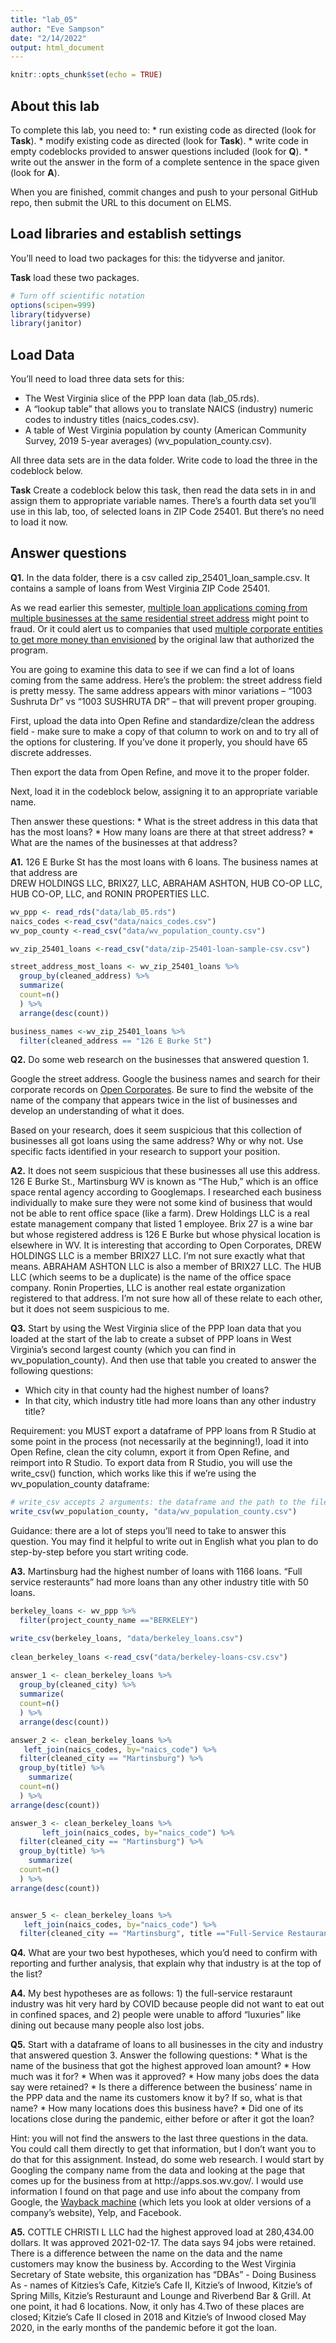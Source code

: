 ```yaml
---
title: "lab_05"
author: "Eve Sampson"
date: "2/14/2022"
output: html_document
---
```


```r
knitr::opts_chunk$set(echo = TRUE)
```

## About this lab

To complete this lab, you need to:
* run existing code as directed (look for **Task**).
* modify existing code as directed (look for **Task**).
* write code in empty codeblocks provided to answer questions included (look for **Q**).
* write out the answer in the form of a complete sentence in the space given (look for **A**).

When you are finished, commit changes and push to your personal GitHub repo, then submit the URL to this document on ELMS.

## Load libraries and establish settings

You'll need to load two packages for this: the tidyverse and janitor.

**Task** load these two packages.

```r
# Turn off scientific notation
options(scipen=999)
library(tidyverse)
library(janitor)
```

## Load Data

You'll need to load three data sets for this:

* The West Virginia slice of the PPP loan data (lab_05.rds).
* A "lookup table" that allows you to translate NAICS (industry) numeric codes to industry titles (naics_codes.csv).
* A table of West Virginia population by county (American Community Survey, 2019 5-year averages) (wv_population_county.csv).

All three data sets are in the data folder.  Write code to load the three in the codeblock below.

**Task** Create a codeblock below this task, then read the data sets in in and assign them to appropriate variable names. There's a fourth data set you'll use in this lab, too, of selected loans in ZIP Code 25401. But there's no need to load it now.

## Answer questions

**Q1.** In the data folder, there is a csv called zip_25401_loan_sample.csv.  It contains a sample of loans from West Virginia ZIP Code 25401.

As we read earlier this semester, [multiple loan applications coming from multiple businesses at the same residential street address](https://www.nytimes.com/2021/08/17/business/ppp-fraud-covid.html) might point to fraud. Or it could alert us to companies that used [multiple corporate entities to get more money than envisioned](https://www.propublica.org/article/different-names-same-address-how-big-businesses-got-government-loans-meant-for-small-businesses) by the original law that authorized the program.   

You are going to examine this data to see if we can find a lot of loans coming from the same address.  Here's the problem: the street address field is pretty messy.  The same address appears with minor variations --  "1003 Sushruta Dr" vs "1003 SUSHRUTA DR" -- that will prevent proper grouping.

First, upload the data into Open Refine and standardize/clean the address field - make sure to make a copy of that column to work on and to try all of the options for clustering. If you've done it properly, you should have 65 discrete addresses.

Then export the data from Open Refine, and move it to the proper folder.

Next, load it in the codeblock below, assigning it to an appropriate variable name.

Then answer these questions:
* What is the street address in this data that has the most loans?
* How many loans are there at that street address?
* What are the names of the businesses at that address?

**A1.** 126 E Burke St has the most loans with 6 loans. The business names at that address are 	
DREW HOLDINGS LLC, BRIX27, LLC, ABRAHAM ASHTON, HUB CO-OP LLC, HUB CO-OP, LLC, and RONIN PROPERTIES LLC.


```r
wv_ppp <- read_rds("data/lab_05.rds")
naics_codes <-read_csv("data/naics_codes.csv")
wv_pop_county <-read_csv("data/wv_population_county.csv")

wv_zip_25401_loans <-read_csv("data/zip-25401-loan-sample-csv.csv")

street_address_most_loans <- wv_zip_25401_loans %>%
  group_by(cleaned_address) %>%
  summarize(
  count=n()
  ) %>%
  arrange(desc(count))

business_names <-wv_zip_25401_loans %>%
  filter(cleaned_address == "126 E Burke St")

```

**Q2.** Do some web research on the businesses that answered question 1.  

Google the street address.  Google the business names and search for their corporate records on [Open Corporates](https://opencorporates.com/). Be sure to find the website of the name of the company that appears twice in the list of businesses and develop an understanding of what it does.

Based on your research, does it seem suspicious that this collection of businesses all got loans using the same address? Why or why not. Use specific facts identified in your research to support your position.

**A2.** It does not seem suspicious that these businesses all use this address. 126 E Burke St., Martinsburg WV is known as "The Hub," which is an office space rental agency according to Googlemaps. I researched each business individually to make sure they were not some kind of business that would not be able to rent office space (like a farm). Drew Holdings LLC is a real estate management company that listed 1 employee. Brix 27 is a wine bar but whose registered address is 126 E Burke but whose physical location is elsewhere in WV. It is interesting that according to Open Corporates, DREW HOLDINGS LLC is a member BRIX27 LLC. I'm not sure exactly what that means. ABRAHAM ASHTON LLC is also a member of BRIX27 LLC. The HUB LLC (which seems to be a duplicate) is the name of the office space company. Ronin Properties, LLC is another real estate organization registered to that address. I'm not sure how all of these relate to each other, but it does not seem suspicious to me.

**Q3.** Start by using the West Virginia slice of the PPP loan data that you loaded at the start of the lab to create a subset of PPP loans in West Virginia's second largest county (which you can find in wv_population_county). And then use that table you created to answer the following questions:

* Which city in that county had the highest number of loans?
* In that city, which industry title had more loans than any other industry title?

Requirement: you MUST export a dataframe of PPP loans from R Studio at some point in the process (not necessarily at the beginning!), load it into Open Refine, clean the city column, export it from Open Refine, and reimport into R Studio. To export data from R Studio, you will use the write_csv() function, which works like this if we're using the wv_population_county dataframe:

```r
# write_csv accepts 2 arguments: the dataframe and the path to the file you write out
write_csv(wv_population_county, "data/wv_population_county.csv")
```

Guidance: there are a lot of steps you'll need to take to answer this question. You may find it helpful to write out in English what you plan to do step-by-step before you start writing code.   

**A3.** Martinsburg had the highest number of loans with 1166 loans. "Full service resteraunts" had more loans than any other industry title with 50 loans.

```r
berkeley_loans <- wv_ppp %>%
  filter(project_county_name =="BERKELEY")

write_csv(berkeley_loans, "data/berkeley_loans.csv")
  
clean_berkeley_loans <-read_csv("data/berkeley-loans-csv.csv")
  
answer_1 <- clean_berkeley_loans %>%
  group_by(cleaned_city) %>%
  summarize(
  count=n()
  ) %>%
  arrange(desc(count))

answer_2 <- clean_berkeley_loans %>%
   left_join(naics_codes, by="naics_code") %>%
  filter(cleaned_city == "Martinsburg") %>%
  group_by(title) %>%
    summarize(
  count=n()
  ) %>%
arrange(desc(count))

answer_3 <- clean_berkeley_loans %>%
       left_join(naics_codes, by="naics_code") %>%
  filter(cleaned_city == "Martinsburg") %>%
  group_by(title) %>%
    summarize(
  count=n()
  ) %>%
arrange(desc(count))


answer_5 <- clean_berkeley_loans %>%
   left_join(naics_codes, by="naics_code") %>%
  filter(cleaned_city == "Martinsburg", title =="Full-Service Restaurants")


```

**Q4.** What are your two best hypotheses, which you'd need to confirm with reporting and further analysis, that explain why that industry is at the top of the list? 

**A4.** My best hypotheses are as follows: 1) the full-service restaraunt industry was hit very hard by COVID because people did not want to eat out in confined spaces, and 2) people were unable to afford "luxuries" like dining out because many people also lost jobs. 

**Q5.** Start with a dataframe of loans to all businesses in the city and industry that answered question 3. Answer the following questions:
* What is the name of the business that got the highest approved loan amount?
* How much was it for?
* When was it approved?
* How many jobs does the data say were retained?
* Is there a difference between the business' name in the PPP data and the name its customers know it by? If so, what is that name?
* How many locations does this business have?
* Did one of its locations close during the pandemic, either before or after it got the loan?

Hint: you will not find the answers to the last three questions in the data.  You could call them directly to get that information, but I don't want you to do that for this assignment.  Instead, do some web research. I would start by Googling the company name from the data and looking at the page that comes up for the business from at http://apps.sos.wv.gov/. I would use information I found on that page and use info about the company from Google, the [Wayback machine](https://archive.org/web/) (which lets you look at older versions of a company's website), Yelp, and Facebook.

**A5.** COTTLE CHRISTI L LLC had the highest approved load at 280,434.00 dollars. It was approved 2021-02-17. The data says 94 jobs were retained. There is a difference between the name on the data and the name customers may know the business by. According to the West Virginia Secretary of State website, this organization has "DBAs" - Doing Business As - names of Kitzies's Cafe, Kitzie's Cafe II, Kitzie's of Inwood, Kitzie's of Spring Mills, Kitzie's Resturaunt and Lounge and Riverbend Bar & Grill. At one point, it had 6 locations. Now, it only has 4.Two of these places are closed; Kitzie's Cafe II closed in 2018 and Kitzie's of Inwood closed May 2020, in the early months of the pandemic before it got the loan. 







